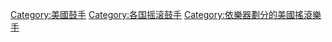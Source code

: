 [[Category:美國鼓手|Category:美國鼓手]]
[[Category:各国摇滚鼓手|Category:各国摇滚鼓手]]
[[Category:依樂器劃分的美國搖滾樂手|Category:依樂器劃分的美國搖滾樂手]]